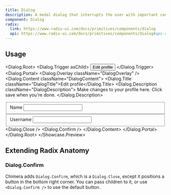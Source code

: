 ```yaml
---
title: Dialog
description: A modal dialog that interrupts the user with important content and expects a response.
component: Dialog
radix:
  link: https://www.radix-ui.com/docs/primitives/components/dialog
  api: https://www.radix-ui.com/docs/primitives/components/dialog#api-reference
---
```



## Usage

<Showcase>
<Showcase.Preview>

<Dialog.Root>
  <Dialog.Trigger asChild>
    <Button variant="secondary">
      Edit profile
    </Button>
  </Dialog.Trigger>
  <Dialog.Portal>
    <Dialog.Overlay className="DialogOverlay" />
    <Dialog.Content className="DialogContent">
      <Dialog.Title className="DialogTitle">Edit profile</Dialog.Title>
      <Dialog.Description className="DialogDescription">
        Make changes to your profile here. Click save when you're done.
      </Dialog.Description>
      <fieldset className="Fieldset">
        <label className="Label" htmlFor="name">
          Name
        </label>
        <Input className="Input" id="name" defaultValue="Pedro Duarte" />
      </fieldset>
      <fieldset className="Fieldset">
        <label className="Label" htmlFor="username">
          Username
        </label>
        <Input className="Input" id="username" defaultValue="@peduarte" />
      </fieldset>
      <Dialog.Close />
      <Dialog.Confirm />
    </Dialog.Content>
  </Dialog.Portal>
</Dialog.Root>
</Showcase.Preview>
</Showcase>

## Extending Radix Anatomy

### Dialog.Confirm

Chimera adds `Dialog.Confirm`, which is a `Dialog.Close`, except it positions a button in the bottom right corner. You can pass children to it, or use `<Dialog.Confirm />` to use the default button.
